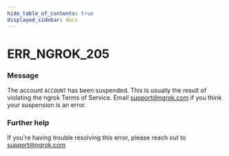 ```yaml
---
hide_table_of_contents: true
displayed_sidebar: docs
---
```



# ERR_NGROK_205

### Message

The account `ACCOUNT` has been suspended. This is usually the result of violating the ngrok Terms of Service. Email support@ngrok.com if you think your suspension is an error.

<ErrorDetails error="err_ngrok_205" />

### Further help

If you're having trouble resolving this error, please reach out to [support@ngrok.com](mailto:support@ngrok.com?subject=Help%20with%20ERR_NGROK_205)

